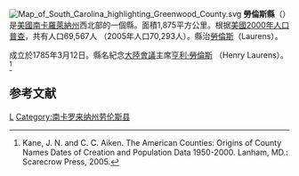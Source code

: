 {{noteTA
|T=zh-hans:劳伦斯县 (南卡罗来纳州);zh-hk:勞倫斯縣 (南卡羅萊納州);zh-tw:勞倫斯郡 (南卡羅萊納州);
}}

{{Otheruses|勞倫斯縣|subject=美國南卡羅萊納州的一個縣|other=同名的縣}}
[[File:Map_of_South_Carolina_highlighting_Greenwood_County.svg|right]]
'''勞倫斯縣'''（{{lang-en|Laurens County}}）是[[美國|美國]][[南卡羅萊納州|南卡羅萊納州]]西北部的一個縣。面積1,875平方公里。根据[[美國2000年人口普查|美國2000年人口普查]]，共有人口69,567人 （2005年人口70,293人）。縣治[[勞倫斯_(南卡羅萊納州)|勞倫斯]]（Laurens）。

成立於1785年3月12日。縣名紀念[[大陸會議|大陸會議]]主席[[亨利·勞倫斯|亨利·勞倫斯]] （Henry Laurens）。<ref>Kane, J. N. and C. C. Aiken. The American Counties: Origins of County Names Dates of Creation and Population Data 1950-2000. Lanham, MD.: Scarecrow Press, 2005.</ref>

== 参考文献 ==
<div class="references-small">
<references />
</div>

[[Category:南卡罗来纳州行政区划|L]]
[[Category:南卡罗来纳州劳伦斯县|Category:南卡罗来纳州劳伦斯县]]